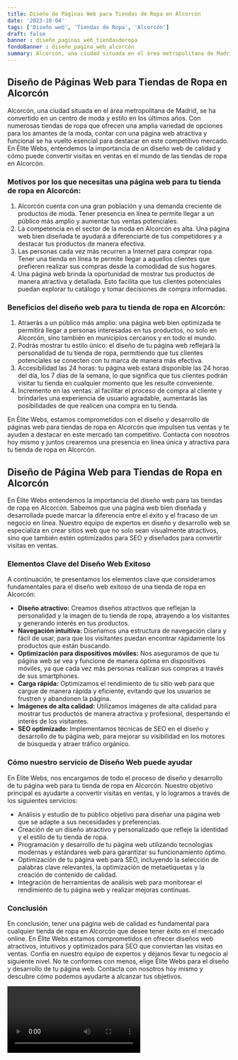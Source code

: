 ```yaml
---
title: Diseño de Páginas Web para Tiendas de Ropa en Alcorcón
date: '2023-10-04'
tags: ['Diseño web', 'Tiendas de Ropa', 'Alcorcón']
draft: false
banner : diseño_paginas_web_tiendasderopa
fondoBanner : diseño_pagina_web_alcorcón
summary: Alcorcón, una ciudad situada en el área metropolitana de Madrid, se ha convertido en un centro de moda y estilo en los últimos años. Con numerosas tiendas de ropa que ofrecen una amplia variedad de opciones para los amantes de la moda, contar con una página web atractiva y funcional se ha vuelto esencial para destacar en este competitivo mercado. En Élite Webs, entendemos la importancia de un diseño web de calidad y cómo puede convertir visitas en ventas en el mundo de las tiendas de ropa en Alcorcón.
---
```


## Diseño de Páginas Web para Tiendas de Ropa en Alcorcón

Alcorcón, una ciudad situada en el área metropolitana de Madrid, se ha convertido en un centro de moda y estilo en los últimos años. Con numerosas tiendas de ropa que ofrecen una amplia variedad de opciones para los amantes de la moda, contar con una página web atractiva y funcional se ha vuelto esencial para destacar en este competitivo mercado. En Élite Webs, entendemos la importancia de un diseño web de calidad y cómo puede convertir visitas en ventas en el mundo de las tiendas de ropa en Alcorcón.

### Motivos por los que necesitas una página web para tu tienda de ropa en Alcorcón:

1. Alcorcón cuenta con una gran población y una demanda creciente de productos de moda. Tener presencia en línea te permite llegar a un público más amplio y aumentar tus ventas potenciales.
2. La competencia en el sector de la moda en Alcorcón es alta. Una página web bien diseñada te ayudará a diferenciarte de tus competidores y a destacar tus productos de manera efectiva.
3. Las personas cada vez más recurren a Internet para comprar ropa. Tener una tienda en línea te permite llegar a aquellos clientes que prefieren realizar sus compras desde la comodidad de sus hogares.
4. Una página web brinda la oportunidad de mostrar tus productos de manera atractiva y detallada. Esto facilita que tus clientes potenciales puedan explorar tu catálogo y tomar decisiones de compra informadas.

### Beneficios del diseño web para tu tienda de ropa en Alcorcón:

1. Atraerás a un público más amplio: una página web bien optimizada te permitirá llegar a personas interesadas en tus productos, no solo en Alcorcón, sino también en municipios cercanos y en todo el mundo.
2. Podrás mostrar tu estilo único: el diseño de tu página web reflejará la personalidad de tu tienda de ropa, permitiendo que tus clientes potenciales se conecten con tu marca de manera más efectiva.
3. Accesibilidad las 24 horas: tu página web estará disponible las 24 horas del día, los 7 días de la semana, lo que significa que tus clientes podrán visitar tu tienda en cualquier momento que les resulte conveniente.
4. Incremento en las ventas: al facilitar el proceso de compra al cliente y brindarles una experiencia de usuario agradable, aumentarás las posibilidades de que realicen una compra en tu tienda.

En Élite Webs, estamos comprometidos con el diseño y desarrollo de páginas web para tiendas de ropa en Alcorcón que impulsen tus ventas y te ayuden a destacar en este mercado tan competitivo. Contacta con nosotros hoy mismo y juntos crearemos una presencia en línea única y atractiva para tu tienda de ropa en Alcorcón.

<GifSeo />

<Cta />

## Diseño de Página Web para Tiendas de Ropa en Alcorcón

En Élite Webs entendemos la importancia del diseño web para las tiendas de ropa en Alcorcón. Sabemos que una página web bien diseñada y desarrollada puede marcar la diferencia entre el éxito y el fracaso de un negocio en línea. Nuestro equipo de expertos en diseño y desarrollo web se especializa en crear sitios web que no solo sean visualmente atractivos, sino que también estén optimizados para SEO y diseñados para convertir visitas en ventas.

### Elementos Clave del Diseño Web Exitoso

A continuación, te presentamos los elementos clave que consideramos fundamentales para el diseño web exitoso de una tienda de ropa en Alcorcón:

- **Diseño atractivo:** Creamos diseños atractivos que reflejan la personalidad y la imagen de tu tienda de ropa, atrayendo a los visitantes y generando interés en tus productos.
- **Navegación intuitiva:** Diseñamos una estructura de navegación clara y fácil de usar, para que los visitantes puedan encontrar rápidamente los productos que están buscando.
- **Optimización para dispositivos móviles:** Nos aseguramos de que tu página web se vea y funcione de manera óptima en dispositivos móviles, ya que cada vez más personas realizan sus compras a través de sus smartphones.
- **Carga rápida:** Optimizamos el rendimiento de tu sitio web para que cargue de manera rápida y eficiente, evitando que los usuarios se frustren y abandonen la página.
- **Imágenes de alta calidad:** Utilizamos imágenes de alta calidad para mostrar tus productos de manera atractiva y profesional, despertando el interés de los visitantes.
- **SEO optimizado:** Implementamos técnicas de SEO en el diseño y desarrollo de tu página web, para mejorar su visibilidad en los motores de búsqueda y atraer tráfico orgánico.

### Cómo nuestro servicio de Diseño Web puede ayudar

En Élite Webs, nos encargamos de todo el proceso de diseño y desarrollo de tu página web para tu tienda de ropa en Alcorcón. Nuestro objetivo principal es ayudarte a convertir visitas en ventas, y lo logramos a través de los siguientes servicios:

- Análisis y estudio de tu público objetivo para diseñar una página web que se adapte a sus necesidades y preferencias.
- Creación de un diseño atractivo y personalizado que refleje la identidad y el estilo de tu tienda de ropa.
- Programación y desarrollo de tu página web utilizando tecnologías modernas y estándares web para garantizar su funcionamiento óptimo.
- Optimización de tu página web para SEO, incluyendo la selección de palabras clave relevantes, la optimización de metaetiquetas y la creación de contenido de calidad.
- Integración de herramientas de análisis web para monitorear el rendimiento de tu página web y realizar mejoras continuas.

### Conclusión

En conclusión, tener una página web de calidad es fundamental para cualquier tienda de ropa en Alcorcón que desee tener éxito en el mercado online. En Élite Webs estamos comprometidos en ofrecer diseños web atractivos, intuitivos y optimizados para SEO que conviertan las visitas en ventas. Confía en nuestro equipo de expertos y déjanos llevar tu negocio al siguiente nivel. No te conformes con menos, elige Élite Webs para el diseño y desarrollo de tu página web. Contacta con nosotros hoy mismo y descubre cómo podemos ayudarte a alcanzar tus objetivos.

<Video />

<CtaBot job='Tiendas de Ropa' city='Alcorcón'/>

<Gmaps query='Alcorcón+españa+maps' />